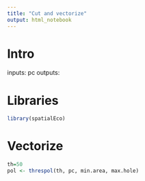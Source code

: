 ```yaml
---
title: "Cut and vectorize"
output: html_notebook
---
```


# Intro

inputs: pc
outputs:

# Libraries
```r
library(spatialEco)
```

# Vectorize
```r
th=50
pol <- threspol(th, pc, min.area, max.hole)
```

